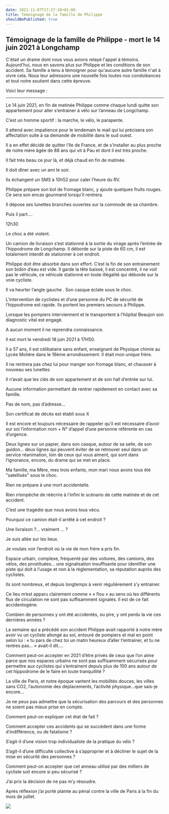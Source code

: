 ```yaml
---
date: 2021-11-07T17:27:10+01:00
title: Témoignage de la famille de Philippe
shouldBePublished: true
---
```


## Témoignage de la famille de Philippe - mort le 14 juin 2021 à Longchamp

C'était un drame dont nous vous avions relayé l'appel à témoins. Aujourd'hui, nous en savons plus sur Philippe et les conditions de son accident. Sa famille a tenu à témoigner pour qu'aucune autre famille n'ait à vivre cela. Nous leur adressons une nouvelle fois toutes nos condoléances et tout notre soutient dans cette épreuve.

Voici leur message :

---

Le 14 juin 2021, en fin de matinée Philippe comme chaque lundi quitte son appartement pour aller s’entrainer à vélo sur l’anneau de Longchamp.

C’est un homme sportif : la marche, le vélo, le parapente.

Il attend avec impatience pour le lendemain le mail qui lui précisera son affectation suite à sa demande de mobilité dans le sud ouest.

Il a en effet décidé de quitter l’Ile de France, et de s’installer au plus proche de notre mère âgée de 88 ans qui vit à Pau et dont il est très proche.

Il fait très beau ce jour là, et déjà chaud en fin de matinée.

Il doit dîner avec un ami le soir.

Ils échangent un SMS à 10h52 pour caler l’heure du RV.

Philippe prépare son bol de fromage blanc, y ajoute quelques fruits rouges. Ce sera son encas gourmand lorsqu’il rentrera.

Il dépose ses lunettes branches ouvertes sur la commode de sa chambre.

Puis il part….

12h30

Le choc a été violent.

Un camion de livraison s’est stationné à la sortie du virage après l’entrée de l’hippodrome de Longchamp. Il déborde sur la piste de 60 cm, il est totalement interdit de stationner à cet endroit.

Philippe doit être absorbé dans son effort. C’est la fin de son entrainement son bidon d’eau est vide. Il garde la tête baissé, il est concentré, il ne voit pas le véhicule, ce véhicule stationné en toute illégalité qui déborde sur la voie cycliste.

Il va heurter l’angle gauche . Son casque éclate sous le choc.

L’intervention de cyclistes et d’une personne du PC de sécurité de l’hippodrome est rapide. Ils portent les premiers secours à Philippe.

Lorsque les pompiers interviennent et le transportent à l’hôpital Beaujon son diagnostic vital est engagé.

A aucun moment il ne reprendra connaissance.

Il est mort le vendredi 18 juin 2021 à 17H50.

Il a 57 ans, il est célibataire sans enfant, enseignant de Physique chimie au Lycée Molière dans le 16ème arrondissement. Il était mon unique frère.

Il ne rentrera pas chez lui pour manger son fromage blanc, et chausser à nouveau ses lunettes

Il n’avait que les clés de son appartement et de son hall d’entrée sur lui.

Aucune information permettant de rentrer rapidement en contact avec sa famille.

Pas de nom, pas d’adresse…

Son certificat de décès est établi sous X

Il est encore et toujours nécessaire de rappeler qu’il est nécessaire d’avoir sur soi l’information nom + N° d’appel d’une personne référente en cas d’urgence.

Deux lignes sur un papier, dans son casque, autour de sa selle, de son guidon… deux lignes qui peuvent éviter de se retrouver seul dans un service réanimation, loin de ceux qui vous aiment, qui sont dans l’ignorance, encore, du drame qui se met en place.

Ma famille, ma Mère, mes trois enfants, mon mari nous avons tous été "satellisés" sous le choc.

Rien ne prépare à une mort accidentelle.

Rien n’empêche de réécrire à l’infini le scénario de cette matinée et de cet accident.

C’est une tragédie que nous avons tous vécu.

Pourquoi ce camion était-il arrêté à cet endroit ?

Une livraison ?... vraiment … ?

Je suis allée sur les lieux.

Je voulais voir l’endroit où la vie de mon frère a pris fin.

Espace urbain, complexe, fréquenté par des voitures, des camions, des vélos, des prostituées… une signalisation insuffisante pour identifier une piste qui doit à l’usage et non à la réglementation, sa réputation auprès des cyclistes.

Ils sont nombreux, et depuis longtemps à venir régulièrement s’y entrainer.

Ce lieu m’est apparu clairement comme « « flou » au sens où les différents flux de circulation ne sont pas suffisamment signalés. Il est de ce fait accidentogène.

Combien de personnes y ont été accidentés, ou pire, y ont perdu la vie ces dernières années ?

La semaine qui a précédé son accident Philippe avait rapporté à notre mère avoir vu un cycliste allongé au sol, entouré de pompiers et mal en point selon lui : « tu pars de chez toi un matin heureux d’aller t’entrainer, et tu ne rentres pas… » avait-il dit….

Comment peut-on accepter en 2021 d’être privés de ceux que l’on aime parce que nos espaces urbains ne sont pas suffisamment sécurisés pour permettre aux cyclistes qui s’entrainent depuis plus de 100 ans autour de cet hippodrome de le faire en toute tranquillité ?

La ville de Paris, et notre époque vantent les mobilités douces, les villes sans CO2, l’autonomie des déplacements, l’activité physique…que sais-je encore…

Je ne peux pas admettre que la sécurisation des parcours et des personnes ne soient pas mieux prise en compte.

Comment peut-on expliquer cet état de fait ?

Comment accepter ces accidents qui se succèdent dans une forme d’indifférence, ou de fatalisme ?

S’agit-il d’une vision trop individualiste de la pratique du vélo ?

S’agit-il d’une difficulté collective à s’approprier et à décliner le sujet de la mise en sécurité des personnes ?

Comment peut-on accepter que cet anneau utilisé par des milliers de cycliste soit encore si peu sécurisé ?

J’ai pris la décision de ne pas m’y résoudre.

Après réflexion j’ai porté plainte au pénal contre la ville de Paris à la fin du mois de juillet.

<Img src="philippe.jpeg" width={400} />
